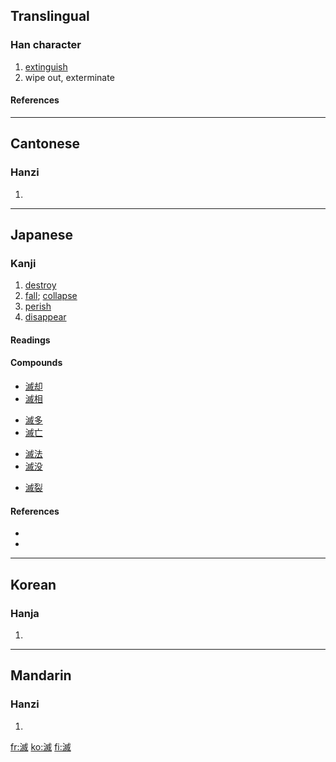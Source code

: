 {{see|灭}}

==Translingual==
===Han character===
{{Han char|rn=85|rad=水|as=10|sn=13|four=3315<sub>0</sub>|canj=水戈竹火 (EIHF)}}
# [[extinguish]]
# wipe out, exterminate
====References====
{{Han ref|kx=0642.010|dkj=18008|dj=1049.090|hdz=31696.090|uh=6EC5|ud=28357|bh=B7C0|bd=47040}}

----
==Cantonese==
===Hanzi===
{{yue-hanzi|jyut=|y=mit6}}
# {{defn|Cantonese}}

----
==Japanese==
===Kanji===
{{ja-kanji|grade=c|rs=水10}}
# [[destroy]]
# [[fall]]; [[collapse]]
# [[perish]]
# [[disappear]]
====Readings====
{{ja-readings|on=[[めつ]] (metsu), [[べつ]] (betsu)|kun=[[ほろびる]] (horobiru), [[ほろぼす]] (horobosu)}}
====Compounds====
{{top4}}
*[[滅却]]
*[[滅相]]
{{mid4}}
*[[滅多]]
*[[滅亡]]
{{mid4}}
*[[滅法]]
*[[滅没]]
{{mid4}}
*[[滅裂]]
{{bottom}}
====References====
*{{S-JIS|96C5}}
*{{JIS|4C47}}
----

==Korean==
===Hanja===
{{ko-hanja|hangeul=멸|eumhun=|rv=myeol|mr=myŏl|y=myel}}
# {{defn|Korean}}

----
==Mandarin==
===Hanzi===
{{cmn-hanzi|sim=灭|pin=[[miè]] (mie4)|wg=mieh<sup>4</sup>}}
# {{defn|Mandarin}}

[[fr:滅]]
[[ko:滅]]
[[fi:滅]]